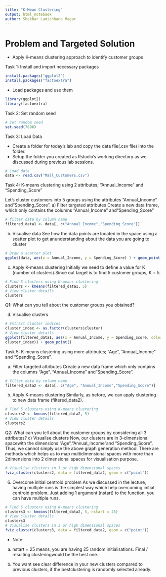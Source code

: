 ---
title: "K-Mean Clustering"
output: html_notebook
author: Shekhar Lamichhane Magar
---

# Problem and Targeted Solution

* Apply K-means clustering approach to identify customer groups

Task 1: Install and import necessary packages

```{r}
install.packages("ggplot2")
install.packages("factoextra")
```
* Load packages and use them

```{r}
library(ggplot2)
library(factoextra)
```
Task 2: Set random seed

```{r}
# Set random seed
set.seed(7696)
```
Task 3: Load Data

* Create a folder for today's lab and copy the data file(.csv file) into the folder.
* Setup the folder you created as Rstudio's working directory as we discussed during previous lab sessions.

```{r}
# Load data
data <- read.csv("Mall_Customers.csv")
```

Task 4:  K-means clustering using 2 attributes; “Annual_Income” and “Spending_Score”

Let’s cluster customers into 5 groups using the attributes “Annual_Income” and“Spending_Score”.
a) Filter targeted attributes
Create a new data frame, which only contains the columns “Annual_Income” and“Spending_Score”

```{r}
# filter data by column name
filtered_data1 <- data[, c("Annual_Income","Spending_Score")]
```

b) Visualise data
See how the data points are located in the space using a scatter plot to get anunderstanding about
the data you are going to cluster

```{r}
# Draw a scatter plot
ggplot(data, aes(x = Annual_Income, y = Spending_Score) ) + geom_point()
```

c) Apply K-means clustering
Initially we need to define a value for K (number of clusters).Since
out target is to find 5 customer groups, K = 5.

```{r}
# Find 5 clusters using K-means clustering
clusters <- kmeans(filtered_data1, 5)
# View cluster details
clusters
```

Q1: What can you tell about the customer groups you obtained?

d) Visualise clusters

```{r}
# Extract cluster indices
cluster_index <- as.factor(clusters$cluster)
# View cluster details
ggplot(filtered_data1, aes(x = Annual_Income, y = Spending_Score, color =
cluster_index)) + geom_point()

```

Task 5: K-means clustering using more attributes; “Age”, “Annual_Income” and
“Spending_Score”.
 
a) Filter targeted attributes
Create a new data frame which only contains the
columns “Age”, “Annual_Income” and“Spending_Score”.

```{r}
# filter data by column name
filtered_data2 <- data[, c("Age", "Annual_Income","Spending_Score")]
```

b) Apply K-means clustering
Similarly, as before, we can apply clustering to new data frame (filtered_data2).

```{r}
# Find 5 clusters using K-means clustering
clusters2 <- kmeans(filtered_data2, 5)
# View cluster details
clusters2
```

Q2: What can you tell about the customer groups by considering all 3 attributes?
c) Visualise clusters
Now, our clusters are in 3-dimensional spacewith the dimensions “Age”,“Annual_Income”and
“Spending_Score”. Thus, we cannot simply use the above graph generation method.
There are methods which helps us to map multidimensional spaces with more than 2dimensions into 2 
dimensional spaces for visualisation purpose.

```{r}
# Visualise clusters in 3 or high dimensional spaces
fviz_cluster(clusters2, data = filtered_data2, geom = c("point"))
```

6) Overcome initial centroid problem
As we discussed in the lecture, having multiple runs is the simplest way which help
overcoming initial centroid problem.
Just adding 1 argument (nstart) to the function, you can have multiple runs.

```{r}
# Find 5 clusters using K-means clustering
clusters3 <- kmeans(filtered_data2, 5, nstart = 25)
# View cluster details
clusters3
# Visualise clusters in 3 or high dimensional spaces
fviz_cluster(clusters3, data = filtered_data2, geom = c("point"))
```

* Note:
a) nstart = 25 means, you are having 25 random initialisations. Final / resulting 
clusteringwould be the best one.

b) You want see clear difference in your new clusters compared to previous clusters, if the 
bestclustering is randomly selected already.